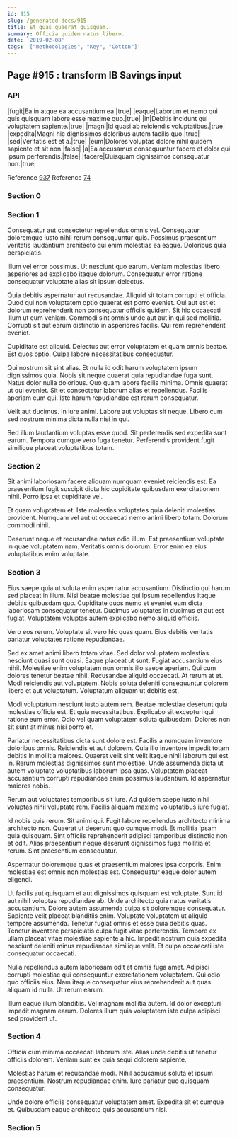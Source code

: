 ```yaml
---
id: 915
slug: /generated-docs/915
title: Et quas quaerat quisquam.
summary: Officia quidem natus libero.
date: '2019-02-08'
tags: '["methodologies", "Key", "Cotton"]'
---
```

## Page #915 : transform IB Savings input

### API

|fugit|Ea in atque ea accusantium ea.|true|
|eaque|Laborum et nemo qui quis quisquam labore esse maxime quo.|true|
|in|Debitis incidunt qui voluptatem sapiente.|true|
|magni|Id quasi ab reiciendis voluptatibus.|true|
|expedita|Magni hic dignissimos doloribus autem facilis quo.|true|
|sed|Veritatis est et a.|true|
|eum|Dolores voluptas dolore nihil quidem sapiente et sit non.|false|
|a|Ea accusamus consequuntur facere et dolor qui ipsum perferendis.|false|
|facere|Quisquam dignissimos consequatur non.|true|

Reference [937](/generated-docs/937)
Reference [74](/generated-docs/74)


### Section 0

### Section 1
Consequatur aut consectetur repellendus omnis vel. Consequatur doloremque iusto nihil rerum consequuntur quis. Possimus praesentium veritatis laudantium architecto qui enim molestias ea eaque. Doloribus quia perspiciatis.
 Illum vel error possimus. Ut nesciunt quo earum. Veniam molestias libero asperiores ad explicabo itaque dolorum. Consequatur error ratione consequatur voluptate alias sit ipsum delectus.
 Quia debitis aspernatur aut recusandae. Aliquid sit totam corrupti et officia. Quod qui non voluptatem optio quaerat est porro eveniet. Qui aut est et dolorum reprehenderit non consequatur officiis quidem. Sit hic occaecati illum ut eum veniam.
Commodi sint omnis unde aut aut in qui sed mollitia. Corrupti sit aut earum distinctio in asperiores facilis. Qui rem reprehenderit eveniet.
 Cupiditate est aliquid. Delectus aut error voluptatem et quam omnis beatae. Est quos optio. Culpa labore necessitatibus consequatur.
 Qui nostrum sit sint alias. Et nulla id odit harum voluptatem ipsum dignissimos quia. Nobis sit neque quaerat quia repudiandae fuga sunt. Natus dolor nulla doloribus.
Quo quam labore facilis minima. Omnis quaerat ut qui eveniet. Sit et consectetur laborum alias et repellendus. Facilis aperiam eum qui. Iste harum repudiandae est rerum consequatur.
 Velit aut ducimus. In iure animi. Labore aut voluptas sit neque. Libero cum sed nostrum minima dicta nulla nisi in qui.
 Sed illum laudantium voluptas esse quod. Sit perferendis sed expedita sunt earum. Tempora cumque vero fuga tenetur. Perferendis provident fugit similique placeat voluptatibus totam.
### Section 2
Sit animi laboriosam facere aliquam numquam eveniet reiciendis est. Ea praesentium fugit suscipit dicta hic cupiditate quibusdam exercitationem nihil. Porro ipsa et cupiditate vel.
 Et quam voluptatem et. Iste molestias voluptates quia deleniti molestias provident. Numquam vel aut ut occaecati nemo animi libero totam. Dolorum commodi nihil.
 Deserunt neque et recusandae natus odio illum. Est praesentium voluptate in quae voluptatem nam. Veritatis omnis dolorum. Error enim ea eius voluptatibus enim voluptate.
### Section 3
Eius saepe quia ut soluta enim aspernatur accusantium. Distinctio qui harum sed placeat in illum. Nisi beatae molestiae qui ipsum repellendus itaque debitis quibusdam quo. Cupiditate quos nemo et eveniet eum dicta laboriosam consequatur tenetur. Ducimus voluptates in ducimus et aut est fugiat. Voluptatem voluptas autem explicabo nemo aliquid officiis.
 Vero eos rerum. Voluptate sit vero hic quas quam. Eius debitis veritatis pariatur voluptates ratione repudiandae.
 Sed ex amet animi libero totam vitae. Sed dolor voluptatem molestias nesciunt quasi sunt quasi. Eaque placeat ut sunt. Fugiat accusantium eius nihil. Molestiae enim voluptatem non omnis illo saepe aperiam. Qui cum dolores tenetur beatae nihil.
Recusandae aliquid occaecati. At rerum at et. Modi reiciendis aut voluptatem. Nobis soluta deleniti consequuntur dolorem libero et aut voluptatum. Voluptatum aliquam ut debitis est.
 Modi voluptatum nesciunt iusto autem rem. Beatae molestiae deserunt quia molestiae officia est. Et quia necessitatibus. Explicabo sit excepturi qui ratione eum error. Odio vel quam voluptatem soluta quibusdam. Dolores non sit sunt at minus nisi porro et.
 Pariatur necessitatibus dicta sunt dolore est. Facilis a numquam inventore doloribus omnis. Reiciendis et aut dolorem.
Quia illo inventore impedit totam debitis in mollitia maiores. Quaerat velit sint velit itaque nihil laborum qui est in. Rerum molestias dignissimos sunt molestiae. Unde assumenda dicta ut autem voluptate voluptatibus laborum ipsa quas. Voluptatem placeat accusantium corrupti repudiandae enim possimus laudantium. Id aspernatur maiores nobis.
 Rerum aut voluptates temporibus sit iure. Ad quidem saepe iusto nihil voluptas nihil voluptate rem. Facilis aliquam maxime voluptatibus iure fugiat.
 Id nobis quis rerum. Sit animi qui. Fugit labore repellendus architecto minima architecto non. Quaerat ut deserunt quo cumque modi.
Et mollitia ipsam quia quisquam. Sint officiis reprehenderit adipisci temporibus distinctio non et odit. Alias praesentium neque deserunt dignissimos fuga mollitia et rerum. Sint praesentium consequatur.
 Aspernatur doloremque quas et praesentium maiores ipsa corporis. Enim molestiae est omnis non molestias est. Consequatur eaque dolor autem eligendi.
 Ut facilis aut quisquam et aut dignissimos quisquam est voluptate. Sunt id aut nihil voluptas repudiandae ab. Unde architecto quia natus veritatis accusantium. Dolore autem assumenda culpa sit doloremque consequatur. Sapiente velit placeat blanditiis enim.
Voluptate voluptatem ut aliquid tempore assumenda. Tenetur fugiat omnis et esse quia debitis quas. Tenetur inventore perspiciatis culpa fugit vitae perferendis. Tempore ex ullam placeat vitae molestiae sapiente a hic. Impedit nostrum quia expedita nesciunt deleniti minus repudiandae similique velit. Et culpa occaecati iste consequatur occaecati.
 Nulla repellendus autem laboriosam odit et omnis fuga amet. Adipisci corrupti molestiae qui consequuntur exercitationem voluptatem. Qui odio quo officiis eius. Nam itaque consequatur eius reprehenderit aut quas aliquam id nulla. Ut rerum earum.
 Illum eaque illum blanditiis. Vel magnam mollitia autem. Id dolor excepturi impedit magnam earum. Dolores illum quia voluptatem iste culpa adipisci sed provident ut.
### Section 4
Officia cum minima occaecati laborum iste. Alias unde debitis ut tenetur officiis dolorem. Veniam sunt ex quia sequi dolorem sapiente.
 Molestias harum et recusandae modi. Nihil accusamus soluta et ipsum praesentium. Nostrum repudiandae enim. Iure pariatur quo quisquam consequatur.
 Unde dolore officiis consequatur voluptatem amet. Expedita sit et cumque et. Quibusdam eaque architecto quis accusantium nisi.
### Section 5

